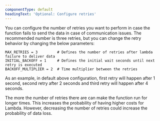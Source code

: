 ```yaml
---
componentType: default
headingText: 'Optional: Configure retries'
---
```


You can configure the number of retries you want to perform in case the function fails to send the data in case of communication issues. The recommended number is three retries, but you can change the retry behavior by changing the below parameters:

```
MAX_RETRIES = 3         # Defines the number of retries after lambda failure to deliver data
INITIAL_BACKOFF = 1     # Defines the initial wait seconds until next retry is executed
BACKOFF_MULTIPLIER = 2  # Time multiplier between the retries
```

As an example, in default above configuration, first retry will happen after 1 second, second retry after 2 seconds and third retry will happen after 4 seconds.

<Callout variant="tip">
  The more the number of retries there are can make the function run for longer times. This increases the probability of having higher costs for Lambda. However, decreasing the number of retries could increase the probability of data loss.
</Callout>
